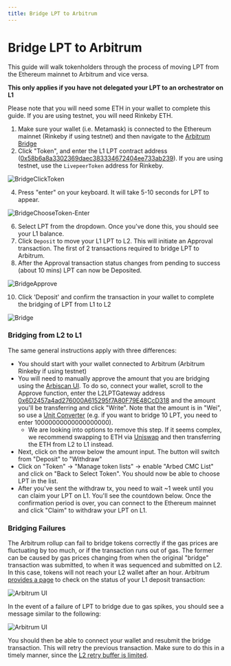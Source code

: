 ```yaml
---
title: Bridge LPT to Arbitrum
---
```


# Bridge LPT to Arbitrum

This guide will walk tokenholders through the process of moving LPT from the Ethereum mainnet to Arbitrum and vice versa.

**This only applies if you have not delegated your LPT to an orchestrator on L1**

Please note that you will need some ETH in your wallet to complete this guide. If you are using testnet, you will need Rinkeby ETH.

1. Make sure your wallet (i.e. Metamask) is connected to the Ethereum mainnet (Rinkeby if using testnet) and then navigate to the [Arbitrum Bridge](https://bridge.arbitrum.io/)
2. Click "Token", and enter the L1 LPT contract address ([0x58b6a8a3302369daec383334672404ee733ab239](/protocol/reference/deployed)). If you are using testnet, use the `LivepeerToken` address for Rinkeby.

![BridgeClickToken](https://user-images.githubusercontent.com/89408276/155851894-eb959beb-3269-40b1-8d50-8768bf15f9f2.jpg)

4. Press "enter" on your keyboard. It will take 5-10 seconds for LPT to appear.

![BridgeChooseToken-Enter](https://user-images.githubusercontent.com/89408276/155851630-8e60a17a-b6bd-4a65-972c-53d34c600026.jpg)

6. Select LPT from the dropdown. Once you've done this, you should see your L1 balance.
7. Click `Deposit` to move your L1 LPT to L2. This will initiate an Approval transaction. The first of 2 transactions required to bridge LPT to Arbitrum.
8. After the Approval transaction status changes from pending to success (about 10 mins) LPT can now be Deposited.

![BridgeApprove](https://user-images.githubusercontent.com/89408276/155850572-2337514c-f6ad-419a-a9bf-94e7d3e1d891.jpg)

10. Click 'Deposit' and confirm the transaction in your wallet to complete the bridging of LPT from L1 to L2

![Bridge](https://user-images.githubusercontent.com/89408276/155375033-6fd66e8a-53ab-43e9-9fe6-3a0cec847a55.jpg)

### Bridging from L2 to L1

The same general instructions apply with three differences:

- You should start with your wallet connected to Arbitrum (Arbitrum Rinkeby if using testnet)
- You will need to manually approve the amount that you are bridging using the [Arbiscan UI](https://arbiscan.io/address/0x289ba1701C2F088cf0faf8B3705246331cB8A839#writeContract). To do so, connect your wallet, scroll to the Approve function, enter the L2LPTGateway address [0x6D2457a4ad276000A615295f7A80F79E48CcD318](https://arbiscan.io/address/0x6D2457a4ad276000A615295f7A80F79E48CcD318) and the amount you'll be transferring and click "Write". Note that the amount is in "Wei", so use a [Unit Converter](https://etherscan.io/unitconverter) (e.g. if you want to bridge 10 LPT, you need to enter 10000000000000000000).
  - We are looking into options to remove this step. If it seems complex, we recommend swapping to ETH via [Uniswap](https://app.uniswap.org/#/swap?chain=arbitrum) and then transferring the ETH from L2 to L1 instead.
- Next, click on the arrow below the amount input. The button will switch from "Deposit" to "Withdraw"
- Click on "Token" -> "Manage token lists" -> enable "Arbed CMC List" and click on "Back to Select Token". You should now be able to choose LPT in the list.
- After you've sent the withdraw tx, you need to wait ~1 week until you can claim your LPT on L1. You'll see the countdown below. Once the confirmation period is over, you can connect to the Ethereum mainnet and click "Claim" to withdraw your LPT on L1.

### Bridging Failures

The Arbitrum rollup can fail to bridge tokens correctly if the gas prices are fluctuating by too much, or if the transaction runs out of gas. The former can be caused by gas prices changing from when the original "bridge" transaction was submitted, to when it was sequenced and submitted on L2. In this case, tokens will not reach your L2 wallet after an hour. Arbitrum [provides a page](https://retryable-tx-panel.arbitrum.io/) to check on the status of your L1 deposit transaction:

![Arbitrum UI](/docs-assets/delegators/how-to-guides/arbitrum-retry-ui.png)

In the event of a failure of LPT to bridge due to gas spikes, you should see a message similar to the following:

![Arbitrum UI](https://user-images.githubusercontent.com/23727056/176745651-98ff56d0-9c0a-4c2d-b9fe-bf3ba1d537a7.png)

You should then be able to connect your wallet and resubmit the bridge transaction. This will retry the previous transaction. Make sure to do this in a timely manner, since the [L2 retry buffer is limited](https://github.com/OffchainLabs/arbitrum/blob/master/docs/L1_L2_Messages.md).
